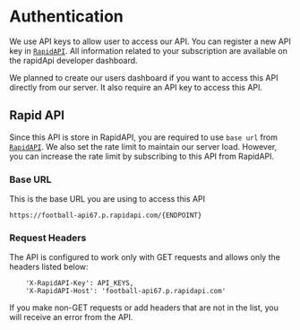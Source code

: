 # Authentication

We use API keys to allow user to access our API. You can register a new API key in [`RapidAPI`](https://rapidapi.com). All information related to your subscription are available on the rapidApi developer dashboard.

We planned to create our users dashboard if you want to access this API directly from our server. It also require an API key to access this API.

## Rapid API

Since this API is store in RapidAPI, you are required to use `base url` from [`RapidAPI`](https://rapidapi.com). We also set the rate limit to maintain our server load. However, you can increase the rate limit by subscribing to this API from RapidAPI.

### Base URL

This is the base URL you are using to access this API

`https://football-api67.p.rapidapi.com/{ENDPOINT}`

### Request Headers

The API is configured to work only with GET requests and allows only the headers listed below:

```
    'X-RapidAPI-Key': API_KEYS,
    'X-RapidAPI-Host': 'football-api67.p.rapidapi.com'
```

If you make non-GET requests or add headers that are not in the list, you will receive an error from the API.
